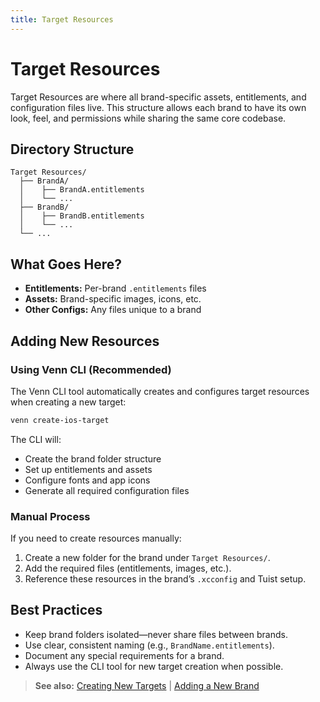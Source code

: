 ```yaml
---
title: Target Resources
---
```


# Target Resources

Target Resources are where all brand-specific assets, entitlements, and configuration files live. This structure allows each brand to have its own look, feel, and permissions while sharing the same core codebase.

## Directory Structure
```
Target Resources/
  ├── BrandA/
  │    ├── BrandA.entitlements
  │    └── ...
  ├── BrandB/
  │    ├── BrandB.entitlements
  │    └── ...
  └── ...
```

## What Goes Here?
- **Entitlements:** Per-brand `.entitlements` files
- **Assets:** Brand-specific images, icons, etc.
- **Other Configs:** Any files unique to a brand

## Adding New Resources

### Using Venn CLI (Recommended)
The Venn CLI tool automatically creates and configures target resources when creating a new target:

```bash
venn create-ios-target
```

The CLI will:
- Create the brand folder structure
- Set up entitlements and assets
- Configure fonts and app icons
- Generate all required configuration files

### Manual Process
If you need to create resources manually:

1. Create a new folder for the brand under `Target Resources/`.
2. Add the required files (entitlements, images, etc.).
3. Reference these resources in the brand’s `.xcconfig` and Tuist setup.

## Best Practices
- Keep brand folders isolated—never share files between brands.
- Use clear, consistent naming (e.g., `BrandName.entitlements`).
- Document any special requirements for a brand.
- Always use the CLI tool for new target creation when possible.

> **See also:** [Creating New Targets](./creating-new-targets) | [Adding a New Brand](../getting-started/adding-a-brand) 